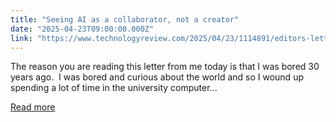 ```yaml
---
title: "Seeing AI as a collaborator, not a creator"
date: "2025-04-23T09:00:00.000Z"
link: "https://www.technologyreview.com/2025/04/23/1114891/editors-letter-creativity-art-ai-collaboration-humanity-technology/"
---
```


The reason you are reading this letter from me today is that I was bored 30 years ago.&#160; I was bored and curious about the world and so I wound up spending a lot of time in the university computer...

[Read more](https://www.technologyreview.com/2025/04/23/1114891/editors-letter-creativity-art-ai-collaboration-humanity-technology/)

